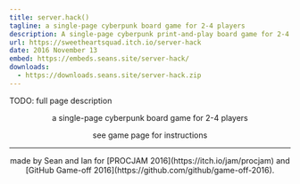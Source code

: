 ```yaml
---
title: server.hack()
tagline: a single-page cyberpunk board game for 2-4 players
description: A single-page cyberpunk print-and-play board game for 2-4 players.
url: https://sweetheartsquad.itch.io/server-hack
date: 2016 November 13
embed: https://embeds.seans.site/server-hack/
downloads:
  - https://downloads.seans.site/server-hack.zip
---
```


TODO: full page description



<p style="text-align: center;">
	a single-page cyberpunk board game for 2-4 players
</p>
<p style="text-align: center;">
	see game page for instructions
</p>

---

<p style="text-align: center;">
	made by Sean and Ian for 
	[PROCJAM 2016](https://itch.io/jam/procjam) and [GitHub Game-off 2016](https://github.com/github/game-off-2016).
</p>
